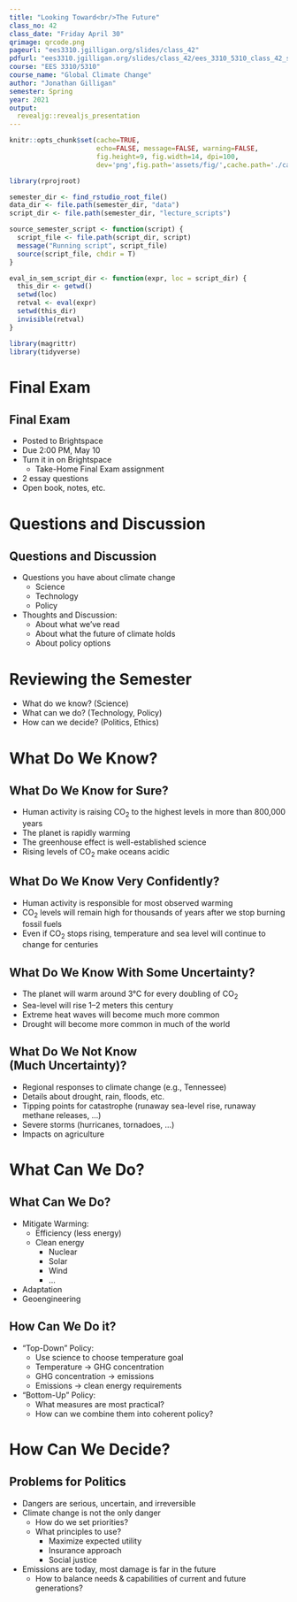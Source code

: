 ```yaml
---
title: "Looking Toward<br/>The Future"
class_no: 42
class_date: "Friday April 30"
qrimage: qrcode.png
pageurl: "ees3310.jgilligan.org/slides/class_42"
pdfurl: "ees3310.jgilligan.org/slides/class_42/ees_3310_5310_class_42_slides.pdf"
course: "EES 3310/5310"
course_name: "Global Climate Change"
author: "Jonathan Gilligan"
semester: Spring
year: 2021
output:
  revealjg::revealjs_presentation
---
```

```r
knitr::opts_chunk$set(cache=TRUE, 
                      echo=FALSE, message=FALSE, warning=FALSE,
                      fig.height=9, fig.width=14, dpi=100,
                      dev='png',fig.path='assets/fig/',cache.path='./cache/')

library(rprojroot)

semester_dir <- find_rstudio_root_file()
data_dir <- file.path(semester_dir, "data")
script_dir <- file.path(semester_dir, "lecture_scripts")

source_semester_script <- function(script) {
  script_file <- file.path(script_dir, script)
  message("Running script", script_file)
  source(script_file, chdir = T)
}

eval_in_sem_script_dir <- function(expr, loc = script_dir) {
  this_dir <- getwd()
  setwd(loc)
  retval <- eval(expr)
  setwd(this_dir)
  invisible(retval)
}

library(magrittr)
library(tidyverse)
```
# Final Exam {.center}

## Final Exam {.center}

* Posted to Brightspace
* Due 2:00 PM, May 10
* Turn it in on Brightspace
  * Take-Home Final Exam assignment
* 2 essay questions
* Open book, notes, etc.

# Questions and Discussion {#questions-sec .center}

## Questions and Discussion {#questions}

* Questions you have about climate change
  * Science
  * Technology
  * Policy
* Thoughts and Discussion:
  * About what we've read
  * About what the future of climate holds
  * About policy options

# Reviewing the Semester {.center}

* What do we know? (Science)
* What can we do? (Technology, Policy)
* How can we decide? (Politics, Ethics)

# What Do We Know? {.center}

## What Do We Know for Sure?

* Human activity is raising CO~2~ to the highest levels in 
  more than 800,000 years
* The planet is rapidly warming
* The greenhouse effect is well-established science
* Rising levels of CO~2~ make oceans acidic

## What Do We Know Very Confidently?

* Human activity is responsible for most observed warming
* CO~2~ levels will remain high for thousands of years after we
  stop burning fossil fuels
* Even if CO~2~ stops rising, temperature and sea level will continue to change
  for centuries

## What Do We Know With Some Uncertainty?

* The planet will warm around 3&deg;C for every doubling of CO~2~
* Sea-level will rise 1--2 meters this century
* Extreme heat waves will become much more common
* Drought will become more common in much of the world

## What Do We Not Know<br/>(Much Uncertainty)?

* Regional responses to climate change (e.g., Tennessee)
* Details about drought, rain, floods, etc.
* Tipping points for catastrophe (runaway sea-level rise,
  runaway methane releases, ...)
* Severe storms (hurricanes, tornadoes, ...)
* Impacts on agriculture

# What Can We Do? {.center}

## What Can We Do?

* Mitigate Warming:
    * Efficiency (less energy)
    * Clean energy
        * Nuclear
        * Solar
        * Wind
        * ...
* Adaptation
* Geoengineering

## How Can We Do it?

* "Top-Down" Policy:
    * Use science to choose temperature goal
    * Temperature &rarr; GHG concentration
    * GHG concentration &rarr; emissions
    * Emissions &rarr; clean energy requirements
* "Bottom-Up" Policy:
    * What measures are most practical?
    * How can we combine them into coherent policy?

# How Can We Decide? {.center}

## Problems for Politics

* Dangers are serious, uncertain, and irreversible
* Climate change is not the only danger
    * How do we set priorities?
    * What principles to use?
        * Maximize expected utility
        * Insurance approach
        * Social justice
* Emissions are today, most damage is far in the future
    * How to balance needs & capabilities of current and future generations?

